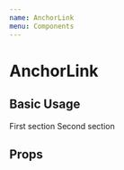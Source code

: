 ```yaml
---
name: AnchorLink
menu: Components
---
```




# AnchorLink

## Basic Usage

<!-- const Navigation = styled.nav`height: 74px; background-color: #1d1d1d; position: sticky; top: 0;`;
const FirstSection = styled.div`height: 50vh; color: white; background-color: #333;`;
const SecondSection = styled.div`height: 150vh; background-color: azure;`; -->

<Playground>
  <AnchorLink scrollTo="first-section">
    First section
  </AnchorLink>
  <AnchorLink scrollTo="second-section" offset={74}>
    Second section
  </AnchorLink>
</Playground>

## Props

<PropsTable of={AnchorLink} />
